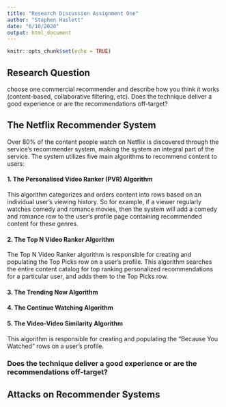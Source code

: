 ```yaml
---
title: "Research Discussion Assignment One"
author: "Stephen Haslett"
date: "6/10/2020"
output: html_document
---
```


```r
knitr::opts_chunk$set(echo = TRUE)
```
## Research Question
choose one commercial recommender and describe how you think it works (content-based, collaborative filtering, etc). Does the technique deliver a good experience or are the recommendations off-target?

## The Netflix Recommender System
Over 80% of the content people watch on Netflix is discovered through the service's recommender system, making the system an integral part of the service. The system utilizes five main algorithms to recommend content to users:

#### 1. The Personalised Video Ranker (PVR) Algorithm
This algorithm categorizes and orders content into rows based on an individual user's viewing history. So for example, if a viewer regularly watches comedy and romance movies, then the system will add a comedy and romance row to the user's profile page containing recommended content for these genres.    

#### 2. The Top N Video Ranker Algorithm
The Top N Video Ranker algorithm is responsible for creating and populating the Top Picks row on a user's profile. This algorithm searches the entire content catalog for top ranking personalized recommendations for a particular user, and adds them to the Top Picks row. 

#### 3. The Trending Now Algorithm

#### 4. The Continue Watching Algorithm

#### 5. The Video-Video Similarity Algorithm
This algorithm is responsible for creating and populating the "Because You Watched" rows on a user's profile.

### Does the technique deliver a good experience or are the recommendations off-target?


## Attacks on Recommender Systems

